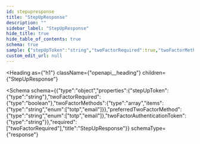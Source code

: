 ```yaml
---
id: stepupresponse
title: "StepUpResponse"
description: ""
sidebar_label: "StepUpResponse"
hide_title: true
hide_table_of_contents: true
schema: true
sample: {"stepUpToken":"string","twoFactorRequired":true,"twoFactorMethods":["totp"],"preferredTwoFactorMethod":"totp","twoFactorAuthenticationToken":"string"}
custom_edit_url: null
---
```



<Heading
  as={"h1"}
  className={"openapi__heading"}
  children={"StepUpResponse"}
>
</Heading>





<Schema
  schema={{"type":"object","properties":{"stepUpToken":{"type":"string"},"twoFactorRequired":{"type":"boolean"},"twoFactorMethods":{"type":"array","items":{"type":"string","enum":["totp","email"]}},"preferredTwoFactorMethod":{"type":"string","enum":["totp","email"]},"twoFactorAuthenticationToken":{"type":"string"}},"required":["twoFactorRequired"],"title":"StepUpResponse"}}
  schemaType={"response"}
>
  
</Schema>
            